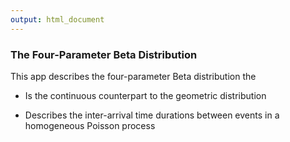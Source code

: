 ```yaml
---
output: html_document
---
```


### The Four-Parameter Beta Distribution <script type="math/tex;">BETA(\alpha,\beta,c,d)</script>

This app describes the four-parameter Beta distribution  the 

<script type="math/tex; mode=display">
\begin{aligned}
f_Y(y) &= \frac{1}{c-a} f_X\left(\frac{y-a}{c-a}\right)\\\\
&= \frac{1}{c-a} \left(\frac{y-a}{c-a} \right)^{\alpha-1} \left(\frac{c-y}{c-a} \right)^{\beta-1} \frac{\mathbf{1}(a < y <c)}{B(\alpha,\beta)}\\\\
&= \frac{(y-a)^{\alpha-1} (c-y)^{\beta-1}}{(c-a)^{\alpha+\beta-1}}\frac{\mathbf{1}(a < y <c)}{B(\alpha,\beta)}
\end{aligned}
</script>

- Is the continuous counterpart to the geometric distribution

- Describes the inter-arrival time durations between events in a homogeneous Poisson process


